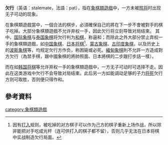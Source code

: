 {{unreferenced|time=2013-10-29T03:16:30+00:00}}

'''欠行'''（英语：stalemate，法語：pat），指在[[象棋類遊戲|象棋類遊戲]]中，一方未被[[将军_(象棋)|照将]]时出现无子可动的现象。

在象棋類遊戲當中，一個合法的棋步，必須確保自己的將在下一步不會被對手的棋子吃掉。大部分象棋類遊戲不允许弃权一手，因此欠行将立刻导致对局结束。
其中，[[国际象棋|国际象棋]]与[[泰国象棋|泰国象棋]]将欠行判为[[和棋|和棋]]，称逼和；而除此之外大部分禁止弃权一手的象棋類遊戲，如[[中国象棋|中国象棋]]、[[日本将棋|日本将棋]]<ref>因有[[日本将棋#打入|打入]]规则，被吃掉的对方棋子可以作为己方的棋子重新上场作战，所以除非能把对手吃成光杆（连可供打入的棋子都不留），否则几乎无法在日本将棋中实战制造欠行局面。</ref>、[[蒙古象棋|蒙古象棋]]、[[古印度象棋|古印度象棋]]，以及历史上的[[波斯象棋|波斯象棋]]等，均规定欠行方作负，称困毙或必死。[[緬甸象棋|緬甸象棋]]則不允許一方造成對方欠行（為禁手棋，跟中國象棋的將帥照面、日本將棋的二步跟打步詰一樣）。

而在如[[韩国将棋|韩国将棋]]等允许弃权一手的象棋類遊戲中，一方无子可动时可选择不走。因此在这类游戏中欠行不会导致对局结束。此后另一方如能调动足够的子力[[将死|将死]]欠行方则可取胜，否则便只得作和。
{{Xiangqi diagram
|tleft
| 欠行（一）
|  |  |  |ad|gd|  |  |  | 
|  |  |  |  |ad|  |  |  | 
|  |  |  |  |  |  |  |  | 
|  |  |  |  |  |  |  |  | 
|  |  |  |  |  |  |  |  | 
|  |  |  |  |  |  |  |  | 
|  |  |  |  |  |  |  |  | 
|  |  |  |  |  |al|  |  | 
|  |  |  |  |  |  |  |  | 
|  |  |  |  |gl|cl|  |  | 
|黑方欠行，作负
|size=30
}}
{{Xiangqi diagram
|tleft
| 欠行（二）
|  |  |  |  |gd|  |  |  | 
|  |  |  |  |  |  |  |  | 
|  |  |  |  |cd|  |  |  | 
|  |  |  |  |  |  |  |  | 
|  |  |  |  |  |  |  |  | 
|  |  |  |  |  |  |  |  | 
|  |  |  |  |  |  |  |  | 
|  |  |  |  |el|  |  |  | 
|  |  |  |  |hl|  |  |  | 
|  |  |  |al|gl|al|  |  | 
|红方欠行，作负
|size=30
}}
{{clear}}

== 參考資料 ==
{{Reflist}}

{{Board-stub}}
{{模板:ChineseChess}}

[[category:象棋類遊戲|category:象棋類遊戲]]